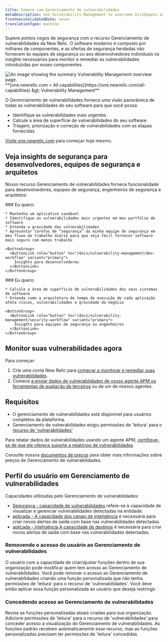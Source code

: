 ```yaml
---
title: Comece com Gerenciamento de vulnerabilidades
metaDescription: Use Vulnerability Management to overcome blindspots and remediate vulnerabilities.
freshnessValidatedDate: never
translationType: machine
---
```


Supere pontos cegos de segurança com o recurso Gerenciamento de vulnerabilidades da New Relic. O software moderno é composto por milhares de componentes, e as ofertas de segurança herdadas não fornecem às equipes de segurança ou aos desenvolvedores individuais os insights necessários para monitor e remediar as vulnerabilidades introduzidas por esses componentes.

<img title="Vulnerability Management overview" alt="An image showing the summary Vulnerability Management overview page." src="/images/security_screenshot-full_security-overview.webp" />

<figcaption>
  <DNT>
    **[one.newrelic.com &gt; All capabilities](https://one.newrelic.com/all-capabilities) &amp;gt; Vulnerability Management**
  </DNT>
</figcaption>

O Gerenciamento de vulnerabilidades fornece uma visão panorâmica de todas as vulnerabilidades do seu software para que você possa:

* Identifique as vulnerabilidades mais urgentes
* Calcule a área de superfície de vulnerabilidades do seu software
* Triagem, priorização e correção de vulnerabilidades com as etapas fornecidas

[Visite one.newrelic.com](https://one.newrelic.com/vulnerability-management) para começar hoje mesmo.

## Veja insights de segurança para desenvolvedores, equipes de segurança e arquitetos

Nosso recurso Gerenciamento de vulnerabilidades fornece funcionalidade para desenvolvedores, equipes de segurança, engenheiros de segurança e arquitetos:

<SideBySide>
  <Side>
    ### Eu quero:

    * Mantenha um aplicativo saudável
    * Identifique as vulnerabilidades mais urgentes em meu portfólio de software
    * Entenda a gravidade das vulnerabilidades
    * Apresentar tarefas de “segurança” da minha equipe de segurança em meu fluxo de trabalho diário para que seja fácil fornecer software mais seguro com menos trabalho

    <ButtonGroup>
      <ButtonLink role="button" to="/docs/vulnerability-management/dev-workflow" variant="primary">
        Insights para desenvolvedores
      </ButtonLink>
    </ButtonGroup>
  </Side>

  <Side>
    ### Eu quero:

    * Calcule a área de superfície de vulnerabilidades dos seus sistemas de software
    * Entenda como a arquitetura de tempo de execução de cada aplicação afeta riscos, vulnerabilidades e gravidade do negócio

    <ButtonGroup>
      <ButtonLink role="button" to="/docs/vulnerability-management/security-workflow" variant="primary">
        Insights para equipes de segurança ou engenheiros
      </ButtonLink>
    </ButtonGroup>
  </Side>
</SideBySide>

## Monitor suas vulnerabilidades agora

Para começar:

1. Crie uma conta New Relic para [começar a monitorar e remediar suas vulnerabilidades](https://one.newrelic.com/vulnerability-management).
2. Comece [a enviar dados de vulnerabilidades de nosso agente APM ou ferramentas de avaliação de terceiros](/docs/vulnerability-management/integrations/intro) ou de um de nossos agentes.

## Requisitos

* O gerenciamento de vulnerabilidades está disponível para usuários completos da plataforma.
* Gerenciamento de vulnerabilidades exigiu permissões de &apos;leitura&apos; para o [recurso de &apos;vulnerabilidades&apos;](/docs/accounts/accounts-billing/new-relic-one-user-management/user-permissions/#security)

Para relatar dados de vulnerabilidades usando um agente APM, [certifique-se de que ele oferece suporte a relatórios de vulnerabilidades](/docs/vulnerability-management/integrations/intro/#apm-agents).

Consulte nossos [documentos de preços](/docs/licenses/license-information/usage-plans/new-relic-one-usage-plan-descriptions/#list-price) para obter mais informações sobre preços de Gerenciamento de vulnerabilidades.

## Perfil do usuário em Gerenciamento de vulnerabilidades

Capacidades utilizadas pelo Gerenciamento de vulnerabilidades:

* [Segurança - capacidade de vulnerabilidades](/docs/accounts/accounts-billing/new-relic-one-user-management/user-permissions/#security) refere-se à capacidade de visualizar e gerenciar vulnerabilidades detectadas na entidade.
* [aplicada - A capacidade dos canais de inteligência](/docs/accounts/accounts-billing/new-relic-one-user-management/user-permissions/#applied-intelligence) é necessária para criar novos alertas de saída com base nas vulnerabilidades detectadas.
* [aplicada - inteligência A capacidade de destinos](/docs/accounts/accounts-billing/new-relic-one-user-management/user-permissions/#applied-intelligence) é necessária para criar novos alertas de saída com base nas vulnerabilidades detectadas.

### Removendo o acesso do usuário ao Gerenciamento de vulnerabilidades

O usuário com a capacidade de criar/ajustar funções dentro de sua organização pode modificar quem tem acesso ao Gerenciamento de vulnerabilidades. Você pode remover o acesso ao Gerenciamento de vulnerabilidades criando uma função personalizada que não tenha permissões de &apos;leitura&apos; para o recurso de &apos;vulnerabilidades&apos;. Você deve então aplicar essa função personalizada ao usuário que deseja restringir.

### Concedendo acesso ao Gerenciamento de vulnerabilidades

Revise as funções personalizadas atuais criadas para sua organização. Adicione permissões de &apos;leitura&apos; para o recurso de &apos;vulnerabilidades&apos; para conceder acesso à visualização do Gerenciamento de vulnerabilidades. As funções padrão recebem automaticamente esse recurso, mas as funções personalizadas precisam ter permissões de &apos;leitura&apos; concedidas.
